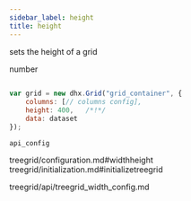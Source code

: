 ```yaml
---
sidebar_label: height
title: height
---
```



          


<Short>
 
sets the height of a grid





</Short>



<Type>
 number


</Type>


~~~js
 
var grid = new dhx.Grid("grid_container", {
	columns: [// columns config],
	height: 400,   /*!*/
	data: dataset
});


~~~
	api_config

<Descr>
 



</Descr>


 treegrid/configuration.md#widthheight
treegrid/initialization.md#initializetreegrid

 treegrid/api/treegrid_width_config.md
